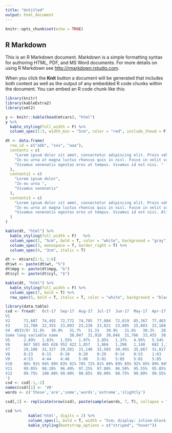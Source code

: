 ```yaml
---
title: "Untitled"
output: html_document
---
```


```r
knitr::opts_chunk$set(echo = TRUE)
```

## R Markdown

This is an R Markdown document. Markdown is a simple formatting syntax for authoring HTML, PDF, and MS Word documents. For more details on using R Markdown see <http://rmarkdown.rstudio.com>.

When you click the **Knit** button a document will be generated that includes both content as well as the output of any embedded R code chunks within the document. You can embed an R code chunk like this:

```r
library(knitr)
library(kableExtra2)
library(xml2)

y <- knitr::kable(head(mtcars), "html")
y %>%
  kable_styling(full_width = F) %>%
  column_spec(1:3, width_min = "5cm", color = "red", include_thead = F)
```

```r

dt <- data.frame(
  row_id = c("abb", "xxx", "aaa"),
  contents = c(
    "Lorem ipsum dolor sit amet, consectetur adipiscing elit. Proin vehicula tempor ex. Morbi malesuada sagittis turpis, at venenatis nisl luctus a. ",
    "In eu urna at magna luctus rhoncus quis in nisl. Fusce in velit varius, posuere risus et, cursus augue. Duis eleifend aliquam ante, a aliquet ex tincidunt in.", 
    "Vivamus venenatis egestas eros ut tempus. Vivamus id est nisi. "
  ),
  contents2 = c(
    "Lorem ipsum dolor",
    "In eu urna ", 
    "Vivamus venenatis"
  ),
  contents3 = c(
    "Lorem ipsum dolor sit amet, consectetur adipiscing elit. Proin vehicula tempor ex. Morbi malesuada sagittis turpis, at venenatis nisl luctus a. ",
    "In eu urna at magna luctus rhoncus quis in nisl. Fusce in velit varius, posuere risus et, cursus augue. Duis eleifend aliquam ante, a aliquet ex tincidunt in. ", 
    "Vivamus venenatis egestas eros ut tempus. Vivamus id est nisi. Aliquam molestie erat et sollicitudin venenatis. In ac lacus at velit scelerisque mattis. "
  )
)

kable(dt, "html") %>%
  kable_styling(full_width = F)   %>%
  column_spec(2, "5cm", bold = T, color = "white", background = "gray") %>%
  column_spec(3, monospace = T, border_right = T) %>%
  column_spec(4, "3cm", italic = T)
```

```r
dt <- mtcars[1:5, 1:6]
dt$wt <- paste(dt$wt, "%")
dt$mpg <- paste(dt$mpg, "&")
dt$cyl <- paste(dt$cyl, "$")

kable(dt, "html") %>%
  kable_styling(full_width = F) %>%
  column_spec(7, bold = T) %>%
  row_spec(5, bold = T, italic = T, color = "white", background = "black")
```

```r
library(data.table)
csd <- fread('  Oct-17  Sep-17  Aug-17  Jul-17  Jun-17  May-17  Apr-17  Mar-17  Feb-17  Jan-17  Dec-16  Nov-16  Oct-16  Sep-16  2017 YTD    2016 YTD    2015 YTD
V1                                                                  
V2      71,687  74,492  72,772  74,785  77,084  72,819  85,367  77,403  85,131  81,585  80,186  89,810  92,871  691,540 1,141,589   1,207,433
V3      22,788  22,355  23,093  23,239  23,821  23,005  25,883  22,168  24,812  23,715  22,708  28,128  29,366  211,164 353,006 411,659
V4  #DIV/0! 31.8%   30.0%   31.7%   31.1%   30.9%   31.6%   30.3%   28.6%   29.1%   29.1%   28.3%   31.3%   31.6%   30.5%   30.9%   34.1%
Some long variable name     30,047  31,910  30,046  31,766  33,455  30,913  37,524  33,683  37,589  36,571  35,590  44,447  44,295  296,933 516,597 528,305
V5      2.89%   1.83%   1.55%   1.97%   2.85%   1.37%   4.95%   5.54%   3.45%   3.12%   1.92%   2.65%   1.69%   3.01%   2.04%   0.61%
V6      867 583 465 626 952 422 1,857   1,866   1,298   1,140   682 1,179   748 8,936   10,539  3,201
V7      29,180  31,327  29,581  31,140  32,503  30,491  35,667  31,817  36,291  35,431  34,908  43,268  43,547  287,997 506,058 525,104
V8      0:23    0:15    0:10    0:20    0:29    0:14    0:53    1:03    0:33    0:24    0:20    0:25    0:17    0:29    0:21    0:06
V9      4:53    4:44    4:46    5:00    5:01    5:05    5:01    5:05    5:01    4:57    5:01    4:49    4:52    4:57    4:47    4:11
V10     86% 91% 94% 89% 83% 91% 78% 72% 81% 86% 89% 85% 92% 85% 89% 94%
V11     99.05%  98.20%  96.40%  97.25%  97.80%  96.50%  95.55%  95.85%  95.65%  96.25%  96.55%  97.75%  97.95%  96.92%  97.33%  98.23%
V12     99.75%  100.00% 99.90%  98.85%  99.00%  98.75%  99.00%  99.55%  99.85%  99.45%  99.20%  97.70%  97.55%  99.41%  98.50%  99.01%
')
csd <- csd[-1,-2]
names(csd)[1] <- 'V0'
words <- c('these','are','some','words','extreme','slightly')

csd[,1] <- replicate(nrow(csd), paste(sample(words, 7, T), collapse = " "))

csd %>% 
          kable('html', digits = 2) %>%
          column_spec(1, bold = T, width = "5cm; display: inline-block;") %>% 
          kable_styling(bootstrap_options = c("striped", "hover")) 
```
